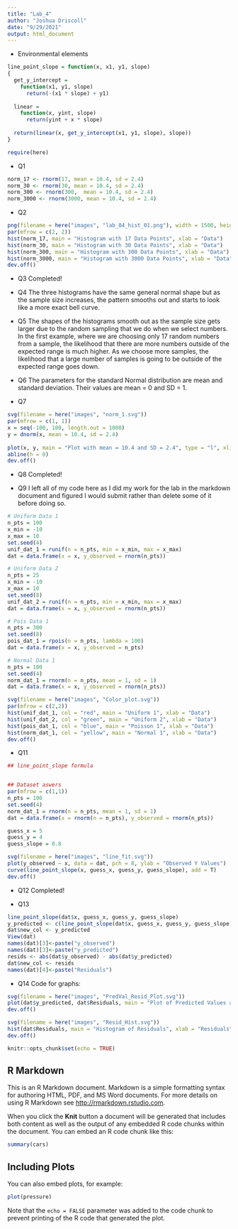 ```yaml
---
title: "Lab_4"
author: "Joshua Driscoll"
date: "9/29/2021"
output: html_document
---
```

* Environmental elements
```r
line_point_slope = function(x, x1, y1, slope)
{
  get_y_intercept = 
    function(x1, y1, slope) 
      return(-(x1 * slope) + y1)
  
  linear = 
    function(x, yint, slope) 
      return(yint + x * slope)
  
  return(linear(x, get_y_intercept(x1, y1, slope), slope))
}

require(here)
```

* Q1 
```r
norm_17 <- rnorm(17, mean = 10.4, sd = 2.4)
norm_30 <- rnorm(30, mean = 10.4, sd = 2.4)
norm_300 <- rnorm(300,  mean = 10.4, sd = 2.4)
norm_3000 <- rnorm(3000, mean = 10.4, sd = 2.4)
```

* Q2
```r
png(filename = here("images", "lab_04_hist_01.png"), width = 1500, height = 1600, res = 180)
par(mfrow = c(2, 2))
hist(norm_17, main = "Histogram with 17 Data Points", xlab = "Data")
hist(norm_30, main = "Histogram with 30 Data Points", xlab = "Data")
hist(norm_300, main = "Histogram with 300 Data Points", xlab = "Data")
hist(norm_3000, main = "Histogram with 3000 Data Points", xlab = "Data")
dev.off()
```

* Q3
Completed!

* Q4
The three histograms have the same general normal shape but as the sample size increases, the pattern smooths out and starts to look like a more exact bell curve.

* Q5
The shapes of the histograms smooth out as the sample size gets larger due to the random sampling that we do when we select numbers. In the first example, where we are choosing only 17 random numbers from a sample, the likelihood that there are more numbers outside of the expected range is much higher. As we choose more samples, the likelihood that a large number of samples is going to be outside of the expected range goes down.

* Q6 
The parameters for the standard Normal distribution are mean and standard deviation. Their values are mean = 0 and SD = 1.

* Q7 
```r
svg(filename = here("images", "norm_1.svg"))
par(mfrow = c(1, 1))
x = seq(-100, 100, length.out = 1000)
y = dnorm(x, mean = 10.4, sd = 2.4)
 
plot(x, y, main = "Plot with mean = 10.4 and SD = 2.4", type = "l", xlim = c(0, 24))
abline(h = 0)
dev.off()
```

* Q8 
Completed!

* Q9 
I left all of my code here as I did my work for the lab in the markdown document and figured I would submit rather than delete some of it before doing so.
```r
# Uniform Data 1
n_pts = 100
x_min = -10
x_max = 10
set.seed(4)
unif_dat_1 = runif(n = n_pts, min = x_min, max = x_max)
dat = data.frame(x = x, y_observed = rnorm(n_pts))

# Uniform Data 2
n_pts = 25
x_min = -10
x_max = 10
set.seed(8)
unif_dat_2 = runif(n = n_pts, min = x_min, max = x_max)
dat = data.frame(x = x, y_observed = rnorm(n_pts))

# Pois Data 1
n_pts = 300
set.seed(8)
pois_dat_1 = rpois(n = n_pts, lambda = 100)
dat = data.frame(x = x, y_observed = n_pts)

# Normal Data 1
n_pts = 100
set.seed(4)
norm_dat_1 = rnorm(n = n_pts, mean = 1, sd = 1)
dat = data.frame(x = x, y_observed = rnorm(n_pts))

svg(filename = here("images", "Color_plot.svg"))
par(mfrow = c(2,2))
hist(unif_dat_1, col = "red", main = "Uniform 1", xlab = "Data")
hist(unif_dat_2, col = "green", main = "Uniform 2", xlab = "Data")
hist(pois_dat_1, col = "blue", main = "Poisson 1", xlab = "Data")
hist(norm_dat_1, col = "yellow", main = "Normal 1", xlab = "Data")
dev.off()

```

* Q11
```r
## line_point_slope formula


## Dataset aswers
par(mfrow = c(1,1))
n_pts = 100
set.seed(4)
norm_dat_1 = rnorm(n = n_pts, mean = 1, sd = 1)
dat = data.frame(x = rnorm(n = n_pts), y_observed = rnorm(n_pts))

guess_x = 5
guess_y = 4
guess_slope = 0.8

svg(filename = here("images", "line_fit.svg"))
plot(y_observed ~ x, data = dat, pch = 8, ylab = "Observed Y Values")
curve(line_point_slope(x, guess_x, guess_y, guess_slope), add = T)
dev.off()
```

* Q12
Completed!

* Q13
```r
line_point_slope(dat$x, guess_x, guess_y, guess_slope)
y_predicted <- c(line_point_slope(dat$x, guess_x, guess_y, guess_slope))
dat$new_col <- y_predicted
View(dat)
names(dat)[3]<-paste("y_observed") 
names(dat)[3]<-paste("y_predicted") 
resids <- abs(dat$y_observed) - abs(dat$y_predicted)
dat$new_col <- resids
names(dat)[4]<-paste("Residuals")
```
 * Q14
 Code for graphs: 
```r
svg(filename = here("images", "PredVal_Resid_Plot.svg"))
plot(dat$y_predicted, dat$Residuals, main = "Plot of Predicted Values and Residuals", xlab = "Predicted Y Values", ylab = "Residuals")
dev.off()

svg(filename = here("images", "Resid_Hist.svg"))
hist(dat$Residuals, main = "Histogram of Residuals", xlab = "Residuals")
dev.off()
```
 

```r
knitr::opts_chunk$set(echo = TRUE)
```

## R Markdown

This is an R Markdown document. Markdown is a simple formatting syntax for authoring HTML, PDF, and MS Word documents. For more details on using R Markdown see <http://rmarkdown.rstudio.com>.

When you click the **Knit** button a document will be generated that includes both content as well as the output of any embedded R code chunks within the document. You can embed an R code chunk like this:

```r
summary(cars)
```

## Including Plots

You can also embed plots, for example:

```r
plot(pressure)
```

Note that the `echo = FALSE` parameter was added to the code chunk to prevent printing of the R code that generated the plot.
